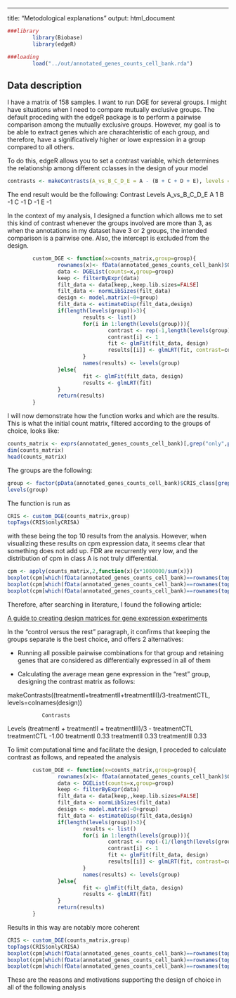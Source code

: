 ---
title: "Metodological explanations"
output: html_document

```r
###library
        library(Biobase)
        library(edgeR)

###loading
        load("../out/annotated_genes_counts_cell_bank.rda")
```

## Data description

I have a matrix of 158 samples. I want to run DGE for several groups. I might have situations when I need to compare mutually exclusive 
groups.
The default proceding with the edgeR package is to perform a pairwise comparison among the mutually exclusive groups.
However, my goal is to be able to extract genes which are charachteristic of each group, and therefore, have a significatively higher or lowe 
expression in a group compared to all others.

To do this, edgeR allows you to set a contrast variable, which determines the relationship among different cclasses in the design of your 
model

```r
contrasts <- makeContrasts(A_vs_B_C_D_E = A - (B + C + D + E), levels = design)
```
The end result would be the following:
Contrast
Levels              A_vs_B_C_D_E
  A                             1
  B                            -1
  C                            -1
  D                            -1
  E                            -1

In the context of my analysis, I designed a function which allows me to set this kind of contrast whenever the groups involved are more than 
3, as when the annotations in my dataset have 3 or 2 groups, the intended comparison is a pairwise one. Also, the intercept is excluded from 
the design.

```r
        custom_DGE <- function(x=counts_matrix,group=group){
                rownames(x)<- fData(annotated_genes_counts_cell_bank)$Geneid
                data <- DGEList(counts=x,group=group)
                keep <- filterByExpr(data)
                filt_data <- data[keep,,keep.lib.sizes=FALSE]
                filt_data <- normLibSizes(filt_data)
                design <- model.matrix(~0+group)
                filt_data <- estimateDisp(filt_data,design)
                if(length(levels(group))>3){
                        results <- list()
                        for(i in 1:length(levels(group))){
                                contrast <- rep(-1,length(levels(group)))
                                contrast[i] <- 1
                                fit <- glmFit(filt_data, design)
                                results[[i]] <- glmLRT(fit, contrast=contrast)
                        }
                        names(results) <- levels(group)
                }else{
                        fit <- glmFit(filt_data, design)
                        results <- glmLRT(fit)
                }
                return(results)
        }
``` 

I will now demonstrate how the function works and which are the results.
This is what the initial count matrix, filtered according to the groups of choice, looks like:

```r
counts_matrix <- exprs(annotated_genes_counts_cell_bank)[,grep("only",pData(annotated_genes_counts_cell_bank)$CRIS_class)]
dim(counts_matrix)
head(counts_matrix)
```

The groups are the following:

```r
group <- factor(pData(annotated_genes_counts_cell_bank)$CRIS_class[grep("only",pData(annotated_genes_counts_cell_bank)$CRIS_class)])
levels(group)
```

The function is run as

```r
CRIS <- custom_DGE(counts_matrix,group)
topTags(CRIS$onlyCRISA)
```

with these being the top 10 results from the analysis. However, when visualizing these results on cpm expression data, it seems clear that 
something does not add up. FDR are recurrently very low, and the distribution of cpm in class A is not truly differential.

```r
cpm <- apply(counts_matrix,2,function(x){x*1000000/sum(x)})
boxplot(cpm[which(fData(annotated_genes_counts_cell_bank)==rownames(topTags(CRIS$onlyCRISA))[1]),]~group)
boxplot(cpm[which(fData(annotated_genes_counts_cell_bank)==rownames(topTags(CRIS$onlyCRISA))[5]),]~group)
boxplot(cpm[which(fData(annotated_genes_counts_cell_bank)==rownames(topTags(CRIS$onlyCRISA))[10]),]~group)
```

Therefore, after searching in literature, I found the following article:

[A guide to creating design matrices for gene expression experiments]("https://www.ncbi.nlm.nih.gov/pmc/articles/PMC7873980/")

In the "control versus the rest" paragraph, it confirms that keeping the groups separate is the best choice, and offers 2 alternatives:

- Running all possible pairwise combinations for that group and retaining genes that are considered as differentially expressed in all of 
them 

- Calculating the average mean gene expression in the "rest" group, designing the contrast matrix as follows:

makeContrasts((treatmentI+treatmentII+treatmentIII)/3-treatmentCTL,
  levels=colnames(design))

               Contrasts
 Levels         (treatmentI + treatmentII + treatmentIII)/3 - treatmentCTL
   treatmentCTL                                                      -1.00
   treatmentI                                                         0.33
   treatmentII                                                        0.33
   treatmentIII                                                       0.33

To limit computational time and facilitate the design, I proceded to calculate contrast as follows, and repeated the analysis

```r
        custom_DGE <- function(x=counts_matrix,group=group){
                rownames(x)<- fData(annotated_genes_counts_cell_bank)$Geneid
                data <- DGEList(counts=x,group=group)
                keep <- filterByExpr(data)
                filt_data <- data[keep,,keep.lib.sizes=FALSE]
                filt_data <- normLibSizes(filt_data)
                design <- model.matrix(~0+group)
                filt_data <- estimateDisp(filt_data,design)
                if(length(levels(group))>3){
                        results <- list()
                        for(i in 1:length(levels(group))){
                                contrast <- rep(-(1/(length(levels(group))-1)),length(levels(group)))
                                contrast[i] <- 1
                                fit <- glmFit(filt_data, design)
                                results[[i]] <- glmLRT(fit, contrast=contrast)
                        }
                        names(results) <- levels(group)
                }else{
                        fit <- glmFit(filt_data, design)
                        results <- glmLRT(fit)
                }
                return(results)
        }
```

Results in this way are notably more coherent

```r
CRIS <- custom_DGE(counts_matrix,group)
topTags(CRIS$onlyCRISA)
boxplot(cpm[which(fData(annotated_genes_counts_cell_bank)==rownames(topTags(CRIS$onlyCRISA))[1]),]~group)
boxplot(cpm[which(fData(annotated_genes_counts_cell_bank)==rownames(topTags(CRIS$onlyCRISA))[5]),]~group)
boxplot(cpm[which(fData(annotated_genes_counts_cell_bank)==rownames(topTags(CRIS$onlyCRISA))[10]),]~group)
```


These are the reasons and motivations supporting the design of choice in all of the following analysis
